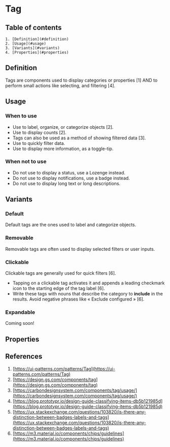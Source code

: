 

<Meta title="Components/Tag/Doc" />

# Tag

## Table of contents
    1. [Definition](#definition)
    2. [Usage](#usage)
    3. [Variants](#variants)
    4. [Properties](#properties)

## Definition
Tags are components used to display categories or properties [1] AND to perform small actions like selecting, and filtering [4]. 
<Canvas of={TagStories.Default} />

## Usage

### When to use 
- Use to label, organize, or categorize objects [2].
- Use to display counts [2].
- Tags can also be used as a method of showing filtered data [3].
- Use to quickly filter data.
- Use to display more information, as a toggle-tip.

### When not to use 
- Do not use to display a status, use a Lozenge instead.
- Do not use to display notifications, use a badge instead.
- Do not use to display long text or long descriptions.

## Variants

### Default
Default tags are the ones used to label and categorize objects. 
<Canvas of={TagStories.Default} />

### Removable
Removable tags are often used to display selected filters or user inputs. 
<Canvas of={TagStories.Removable} />

### Clickable
Clickable tags are generally used for quick filters [6]. 

- Tapping on a clickable tag activates it and appends a leading checkmark icon to the starting edge of the tag label [6].
- Write these tags with nouns that describe the category to **include** in the results. Avoid negative phrases like « Exclude configured » [6].
<Canvas of={TagStories.Clickable} />

### Expandable
Coming soon!

## Properties
<ArgTypes of={Tag} />

## References
1. [https://ui-patterns.com/patterns/Tag](https://ui-patterns.com/patterns/Tag)
2. [https://design.gs.com/components/tag](https://design.gs.com/components/tag)
3. [https://carbondesignsystem.com/components/tag/usage/](https://carbondesignsystem.com/components/tag/usage/)
4. [https://blog.prototypr.io/design-guide-classifying-items-db5b121985d](https://blog.prototypr.io/design-guide-classifying-items-db5b121985d)
5. [https://ux.stackexchange.com/questions/103820/is-there-any-distinction-between-badges-labels-and-tags](https://ux.stackexchange.com/questions/103820/is-there-any-distinction-between-badges-labels-and-tags)
6. [https://m3.material.io/components/chips/guidelines](https://m3.material.io/components/chips/guidelines)
